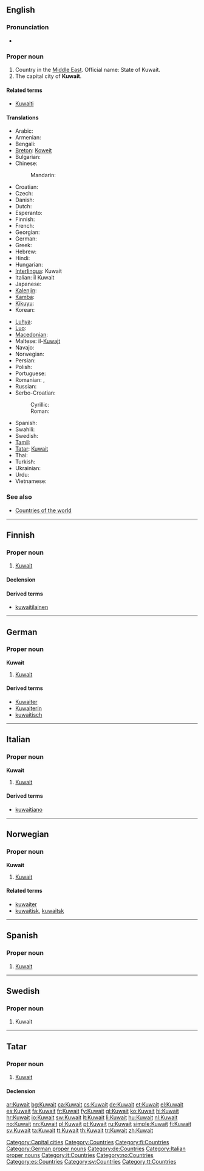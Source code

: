 ==English==
{{wikipedia}}

===Pronunciation===
* {{rhymes|eɪt}}

===Proper noun===
{{en-proper noun}}

# Country in the [[Middle East]]. Official name: State of Kuwait.
# The capital city of '''Kuwait'''.

====Related terms====
* [[Kuwaiti]]

====Translations====
{{trans-top|country in the Middle East and capital city}}
* Arabic: {{t-|ar|الكويت|m|tr=al-kuwáyt}}
* Armenian: {{t-|hy|Քուվեյթ|tr=K'uveyt'}}
* Bengali: {{t-|bn|কুয়েত}}
* [[Breton]]: [[Koweit]]
* Bulgarian: {{t+|bg|Кувейт|m|tr=Kuvejt}}
* Chinese:
*: Mandarin: {{t-|cmn|科威特|tr=Kēwēitè|sc=Hani}}
* Croatian: {{t+|hr|Kuvajt|m}}
* Czech: {{t-|cs|Kuvajt|m}}
* Danish: {{t-|da|Kuwait}}
* Dutch: {{t+|nl|Koeweit}}
* Esperanto: {{t-|eo|Kuvajto|xs=Esperanto}}
* Finnish: {{t+|fi|Kuwait}}
* French: {{t+|fr|Koweït|m}}
* Georgian: {{t|ka|კუვეიტი|tr=kuveiti|sc=Geor|xs=Georgian}}
* German: {{t+|de|Kuwait|n}}
* Greek: {{t+|el|Κουβέιτ|tr=Kouvéit}}
* Hebrew: {{t|he|כווית|tr=Kûwayt}}
* Hindi: {{t+|hi|कुवैत|tr=kuvait|xs=Hindi}}
* Hungarian: {{t+|hu|Kuvait}}
* [[Interlingua]]: Kuwait
* Italian: il Kuwait {{m}}
* Japanese: {{t-|ja|クウェート|tr=Kuwēto}}
* [[Kalenjin]]: {{tø|kln|Kuwait}}
* [[Kamba]]: {{tø|kam|Kuwait}}
* [[Kikuyu]]: {{tø|ki|Kuwait}}
* Korean: {{t+|ko|쿠웨이트|tr=Kuweiteu|sc=Hang}}
{{trans-mid}}
* [[Luhya]]: {{tø|luy|Kuwait}}
* [[Luo]]: {{tø|luo|Kuwait}}
* [[Macedonian]]: {{t+|mk|Кувајт|m|tr=Kúvajt}}
* Maltese: il-[[Kuwajt]]
* Navajo: {{tø|nv|Kóóweiʼ}}
* Norwegian: {{t+|no|Kuwait}}
* Persian: {{t+|fa|کویت|tr=Koveit}}
* Polish: {{t+|pl|Kuwejt}}
* Portuguese: {{t+|pt|Kuwait}}
* Romanian: {{t-|ro|Kuwait}}, {{t-|ro|Kuweit|n}}
* Russian: {{t+|ru|Кувейт|m|tr=Kuvéjt}}
* Serbo-Croatian:
*: Cyrillic: {{t|sh|Кувајт|m|sc=Cyrl|xs=Serbo-Croatian}}
*: Roman: {{t|sh|Kuvajt|m|xs=Serbo-Croatian}}
* Spanish: {{t+|es|Kuwait|m}}
* Swahili: {{t+|sw|Kuwait|xs=Swahili}}
* Swedish: {{t+|sv|Kuwait}}
* [[Tamil]]: {{t|ta|குவெய்த்|tr=Kuveyt|xs=Tamil}}
* [[Tatar]]: [[Kuwait#Tatar|Kuwait]]
* Thai: {{t+|th|คูเวต|tr=Khūwēt}}
* Turkish: {{t+|tr|Kuveyt}}
* Ukrainian: {{t+|uk|Кувейт|tr=Kuvéjt|xs=Ukrainian}}
* Urdu: {{t-|ur|کویت|tr=kuvait|xs=Urdu}}
* Vietnamese: {{t|vi|Cô-oét|xs=Vietnamese}}
{{trans-bottom}}

===See also===
* [[Appendix:Countries of the world|Countries of the world]]

[[Category:Capital cities]]
[[Category:Countries]]

----

==Finnish==
{{wikipedia|lang=fi}}

===Proper noun===
{{infl|fi|proper noun}}

# [[#English|Kuwait]]

====Declension====
{{fi-decl-risti|Kuwait|nopl=1}}

====Derived terms====
* [[kuwaitilainen]]

[[Category:fi:Countries]]

----

==German==
{{wikipedia|lang=de}}

===Proper noun===
'''Kuwait''' {{n}}

# [[#English|Kuwait]]

====Derived terms====
* [[Kuwaiter]]
* [[Kuwaiterin]]
* [[kuwaitisch]]

[[Category:German proper nouns]]
[[Category:de:Countries]]

----

==Italian==
{{wikipedia|lang=it}}

===Proper noun===
'''Kuwait''' {{m}}

# [[#English|Kuwait]]

====Derived terms====
* [[kuwaitiano]]

[[Category:Italian proper nouns]]
[[Category:it:Countries]]

----

==Norwegian==

===Proper noun===
'''Kuwait'''

# [[#English|Kuwait]]

====Related terms====
* [[kuwaiter]]
* [[kuwaitisk]], [[kuwaitsk]]

[[Category:no:Countries]]

----

==Spanish==
{{wikipedia|lang=es}}

===Proper noun===
{{es-proper noun|m}}

# [[#English|Kuwait]]

[[Category:es:Countries]]

----

==Swedish==

===Proper noun===
{{infl|sv|proper noun}}

# Kuwait

[[Category:sv:Countries]]

----

==Tatar==

===Proper noun===
{{tt-pos|proper noun|l}}

# [[Kuwait#English|Kuwait]]

====Declension====
{{tt-latin-noun|nıñ|ga|nı|ta|tan}}

[[Category:tt:Countries]]

[[ar:Kuwait]]
[[bg:Kuwait]]
[[ca:Kuwait]]
[[cs:Kuwait]]
[[de:Kuwait]]
[[et:Kuwait]]
[[el:Kuwait]]
[[es:Kuwait]]
[[fa:Kuwait]]
[[fr:Kuwait]]
[[fy:Kuwait]]
[[gl:Kuwait]]
[[ko:Kuwait]]
[[hi:Kuwait]]
[[hr:Kuwait]]
[[io:Kuwait]]
[[sw:Kuwait]]
[[lt:Kuwait]]
[[li:Kuwait]]
[[hu:Kuwait]]
[[nl:Kuwait]]
[[no:Kuwait]]
[[nn:Kuwait]]
[[pl:Kuwait]]
[[pt:Kuwait]]
[[ru:Kuwait]]
[[simple:Kuwait]]
[[fi:Kuwait]]
[[sv:Kuwait]]
[[ta:Kuwait]]
[[tt:Kuwait]]
[[th:Kuwait]]
[[tr:Kuwait]]
[[zh:Kuwait]]